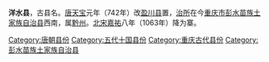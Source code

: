 '''洋水县'''，古县名。[[唐朝|唐]][[天宝_(唐朝)|天宝]]元年（742年）改[[盈川县|盈川县]]置，[[治所|治所]]在今[[重庆市|重庆市]][[彭水苗族土家族自治县|彭水苗族土家族自治县]]西南，属[[黔州|黔州]]。[[北宋|北宋]][[嘉祐|嘉祐]]八年（1063年）降为寨。 

{{唐朝行政区划小作品}}
[[Category:唐朝县份|Category:唐朝县份]]
[[Category:五代十国县份|Category:五代十国县份]]
[[Category:重庆古代县份|Category:重庆古代县份]]
[[Category:彭水苗族土家族自治县|Category:彭水苗族土家族自治县]]
